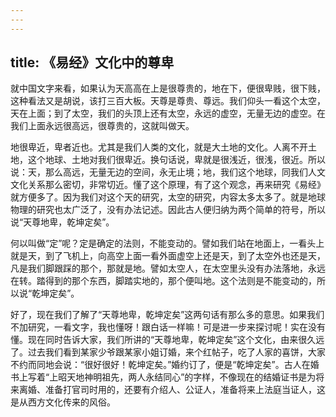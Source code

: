 ```yaml
---
---
---
```

title: 《易经》文化中的尊卑
---




就中国文字来看，如果认为天高高在上是很尊贵的，地在下，便很卑贱，很下贱，这种看法又是胡说，该打三百大板。天尊是尊贵、尊远。我们仰头一看这个太空，天在上面；到了太空，我们的头顶上还有太空，永远的虚空，无量无边的虚空。在我们上面永远很高远，很尊贵的，这就叫做天。

地很卑近，卑者近也。尤其是我们人类的文化，就是大土地的文化。人离不开土地，这个地球、土地对我们很卑近。换句话说，卑就是很浅近，很浅，很近。所以说：天，那么高远，无量无边的空间，永无止境；地，我们这个地球，同我们人文文化关系那么密切，非常切近。懂了这个原理，有了这个观念，再来研究《易经》就方便多了。因为我们对这个天的研究，太空的研究，内容太多太多了。就是地球物理的研究也太广泛了，没有办法记述。因此古人便归纳为两个简单的符号，所以说“天尊地卑，乾坤定矣”。

何以叫做“定”呢？定是确定的法则，不能变动的。譬如我们站在地面上，一看头上就是天，到了飞机上，向高空上面一看外面虚空上还是天，到了太空外也还是天，凡是我们脚跟踩的那个，那就是地。譬如太空人，在太空里头没有办法落地，永远在转。踏得到的那个东西，脚踏实地的，那个便叫地。这个法则是不能变动的，所以说“乾坤定矣”。

好了，现在我们了解了“天尊地卑，乾坤定矣”这两句话有那么多的意思。如果我们不加研究，一看文字，我也懂呀！跟白话一样嘛！可是进一步来探讨呢！实在没有懂。现在同时告诉大家，我们所讲的“天尊地卑，乾坤定矣”这个文化，由来很久远了。过去我们看到某家少爷跟某家小姐订婚，来个红帖子，吃了人家的喜饼，大家不约而同地会说：“很好很好！乾坤定矣。”婚约订了，便是“乾坤定矣”。古人在婚书上写着“上昭天地神明祖先，两人永结同心”的字样，不像现在的结婚证书是为将来离婚、准备打官司时用的，还要有介绍人、公证人，准备将来上法庭当证人，这是从西方文化传来的风俗。